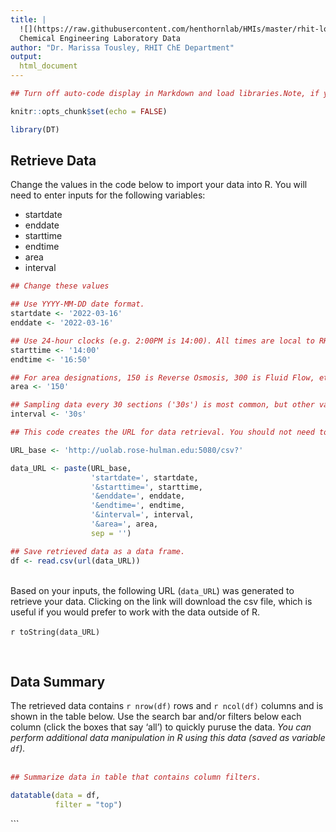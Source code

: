 ```yaml
---
title: |
  ![](https://raw.githubusercontent.com/henthornlab/HMIs/master/rhit-logo-wide.png) 
  Chemical Engineering Laboratory Data
author: "Dr. Marissa Tousley, RHIT ChE Department"
output:
  html_document
---
```


```r

## Turn off auto-code display in Markdown and load libraries.Note, if you do not already have 'DT' installed, input install.packages(DT) into the command line and install the package before running this code.

knitr::opts_chunk$set(echo = FALSE)

library(DT)
```

## Retrieve Data

Change the values in the code below to import your data into R. You will need to enter inputs for the following variables: 

  - startdate
  - enddate
  - starttime
  - endtime
  - area
  - interval
  

```r

## Change these values

## Use YYYY-MM-DD date format.
startdate <- '2022-03-16'
enddate <- '2022-03-16'

## Use 24-hour clocks (e.g. 2:00PM is 14:00). All times are local to RHIT. Up to 24 hours of data may be requested at a time.
starttime <- '14:00'
endtime <- '16:50'

## For area designations, 150 is Reverse Osmosis, 300 is Fluid Flow, etc.
area <- '150'

## Sampling data every 30 sections ('30s') is most common, but other values may be chosen.
interval <- '30s'
```

```r

## This code creates the URL for data retrieval. You should not need to edit this code.

URL_base <- 'http://uolab.rose-hulman.edu:5080/csv?'

data_URL <- paste(URL_base,
                  'startdate=', startdate,
                  '&starttime=', starttime, 
                  '&enddate=', enddate,
                  '&endtime=', endtime,
                  '&interval=', interval,
                  '&area=', area,
                  sep = '')

## Save retrieved data as a data frame.
df <- read.csv(url(data_URL))

```
\
Based on your inputs, the following URL (`data_URL`) was generated to retrieve your data. Clicking on the link will download the csv file, which is useful if you would prefer to work with the data outside of R.
\
\
`r toString(data_URL)`  

\

## Data Summary
The retrieved data contains `r nrow(df)` rows and `r ncol(df)` columns and is shown in the table below. Use the search bar and/or filters below each column (click the boxes that say 'all') to quickly puruse the data. *You can perform additional data manipulation in R using this data (saved as variable `df`).*
\
\

```r

## Summarize data in table that contains column filters.

datatable(data = df, 
          filter = "top")
```
```
